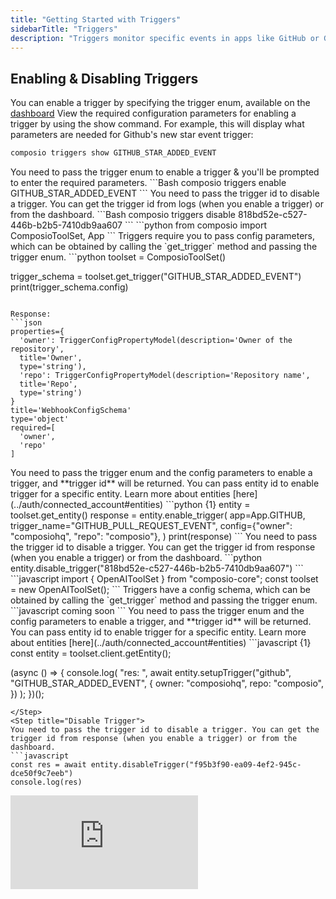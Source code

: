 ```yaml
---
title: "Getting Started with Triggers"
sidebarTitle: "Triggers"
description: "Triggers monitor specific events in apps like GitHub or Gmail and notify your agents via webhooks. When triggered, they send relevant data that your agents can act upon"
---
```


## Enabling & Disabling Triggers
You can enable a trigger by specifying the trigger enum, available on the [dashboard](https://app.composio.dev/app/github)
<Tabs>
<Tab title="CLI">
<Steps>
<Step title="Get Config Parameters">
View the required configuration parameters for enabling a trigger by using the show command. For example, this will display what parameters are needed for Github's new star event trigger:
```Bash
composio triggers show GITHUB_STAR_ADDED_EVENT
```
</Step>
<Step title="Enable Trigger">
You need to pass the trigger enum to enable a trigger & you'll be prompted to enter the required parameters.
```Bash
composio triggers enable GITHUB_STAR_ADDED_EVENT
``` 
</Step>
<Step title="Disable Trigger">
You need to pass the trigger id to disable a trigger. You can get the trigger id from logs (when you enable a trigger) or from the dashboard.
```Bash
composio triggers disable 818bd52e-c527-446b-b2b5-7410db9aa607
```
</Step>
</Steps>
</Tab>
<Tab title="Python">
<Steps>
<Step title="Import packages">
```python
from composio import ComposioToolSet, App
```
</Step>
<Step title="Get Config Parameters">
Triggers require you to pass config parameters, which can be obtained by calling the `get_trigger` method and passing the trigger enum.
```python
toolset = ComposioToolSet()

trigger_schema = toolset.get_trigger("GITHUB_STAR_ADDED_EVENT")
print(trigger_schema.config)
```

Response:
```json
properties={
  'owner': TriggerConfigPropertyModel(description='Owner of the repository',
  title='Owner',
  type='string'),
  'repo': TriggerConfigPropertyModel(description='Repository name',
  title='Repo',
  type='string')
}
title='WebhookConfigSchema'
type='object'
required=[
  'owner',
  'repo'
]
```
</Step>
<Step title="Enable Trigger">
You need to pass the trigger enum and the config parameters to enable a trigger, and **trigger id** will be returned.
<Tip>You can pass entity id to enable trigger for a specific entity. Learn more about entities [here](../auth/connected_account#entities)</Tip>
```python {1}
entity = toolset.get_entity()
response = entity.enable_trigger(
    app=App.GITHUB,
    trigger_name="GITHUB_PULL_REQUEST_EVENT",
    config={"owner": "composiohq", "repo": "composio"},
)
print(response)
```
</Step>
<Step title="Disable Trigger">
You need to pass the trigger id to disable a trigger. You can get the trigger id from response (when you enable a trigger) or from the dashboard.
```python
entity.disable_trigger("818bd52e-c527-446b-b2b5-7410db9aa607")
```
</Step>
</Steps>
</Tab>
<Tab title="JavaScript">
<Steps>
<Step title="Import packages & Initialize Toolset">
```javascript
import { OpenAIToolSet } from "composio-core";
const toolset = new OpenAIToolSet();
```
</Step>
<Step title="Get Config Parameters">
Triggers have a config schema, which can be obtained by calling the `get_trigger` method and passing the trigger enum.
```javascript
coming soon
```
</Step>
<Step title="Enable Trigger">
You need to pass the trigger enum and the config parameters to enable a trigger, and **trigger id** will be returned.
<Tip>You can pass entity id to enable trigger for a specific entity. Learn more about entities [here](../auth/connected_account#entities)</Tip>
```javascript {1}
const entity = toolset.client.getEntity();

(async () => {
  console.log(
    "res: ",
        await entity.setupTrigger("github", "GITHUB_STAR_ADDED_EVENT", {
            owner: "composiohq",
            repo: "composio",
        })
  );
})();
```
</Step>
<Step title="Disable Trigger">
You need to pass the trigger id to disable a trigger. You can get the trigger id from response (when you enable a trigger) or from the dashboard.
```javascript
const res = await entity.disableTrigger("f95b3f90-ea09-4ef2-945c-dce50f9c7eeb")
console.log(res)
```
</Step>
</Steps>
</Tab>

<Tab title="Dashboard">
<div
  style={{
    width: '100%',
    position: 'relative',
    paddingTop: '56.25%',
  }}>
  <iframe
    src="https://app.supademo.com/embed/cly4qu1q001istgvzirl1sj8y"
    frameBorder="0"
    title="Direct Action Execution"
    allow="clipboard-write"
    webkitallowfullscreen="true"
    mozallowfullscreen="true"
    allowfullscreen
    style={{
      position: 'absolute',
      top: 0,left: 0, width: '100%', height: '100%',
      border: '3px solid #5E43CE',
      borderRadius: '10px',
    }}/>
</div>
</Tab>
</Tabs>

## Listening to Triggers
<Tabs>
<Tab title="Python">
```python
listener = toolset.create_trigger_listener()

@listener.callback(filters={"trigger_name": "GITHUB_STAR_ADDED_EVENT"})
def callback_function(event):
    print(event)

print("Listening")
listener.wait_forever()
```
</Tab>
<Tab title="Javascript">
```javascript
import { Composio } from "composio-core";
const toolset = new Composio();

toolset.triggers.subscribe(
    (data) => {
        console.log(data);
    },
    {
        triggerName: "GITHUB_STAR_ADDED_EVENT"
    }
);
```
</Tab>
</Tabs>
Trigger event payload when the repository composio is starred:
```json
payload={
  'action': 'created',
  'starred_at': '2024-12-11T15:31:26Z',
  'repository_id': 861033276,
  'repository_name': 'composio',
  'repository_url': 'https://github.com/composioHQ/composio/',
  'starred_by': 'abhishekpatil4',
  'triggerName': 'GITHUB_STAR_ADDED_EVENT'
}
```
<Tip>To learn how to configure and use your own webhooks for listening to triggers, visit our [Webhooks Guide](/patterns/triggers/webhooks).</Tip>